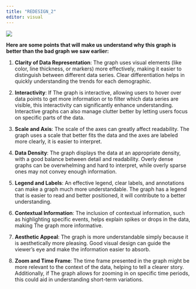 ```yaml
---
title: "REDESIGN_2"
editor: visual
---
```


![](images/Third%20Graph.png)

**Here are some points that will make us understand why this graph is better than the bad graph we saw earlier:**

1.  **Clarity of Data Representation**: The graph uses visual elements (like color, line thickness, or markers) more effectively, making it easier to distinguish between different data series. Clear differentiation helps in quickly understanding the trends for each demographic.

2.  **Interactivity**: If The graph is interactive, allowing users to hover over data points to get more information or to filter which data series are visible, this interactivity can significantly enhance understanding. Interactive graphs can also manage clutter better by letting users focus on specific parts of the data.

3.  **Scale and Axis**: The scale of the axes can greatly affect readability. The graph uses a scale that better fits the data and the axes are labeled more clearly, it is easier to interpret.

4.  **Data Density**: The graph displays the data at an appropriate density, with a good balance between detail and readability. Overly dense graphs can be overwhelming and hard to interpret, while overly sparse ones may not convey enough information.

5.  **Legend and Labels**: An effective legend, clear labels, and annotations can make a graph much more understandable. The graph has a legend that is easier to read and better positioned, it will contribute to a better understanding.

6.  **Contextual Information**: The inclusion of contextual information, such as highlighting specific events, helps explain spikes or drops in the data, making The graph more informative.

7.  **Aesthetic Appeal**: The graph is more understandable simply because it is aesthetically more pleasing. Good visual design can guide the viewer’s eye and make the information easier to absorb.

8.  **Zoom and Time Frame**: The time frame presented in the graph might be more relevant to the context of the data, helping to tell a clearer story. Additionally, if The graph allows for zooming in on specific time periods, this could aid in understanding short-term variations.
